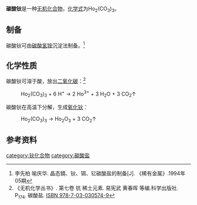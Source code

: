 {{chembox
| verifiedrevid = 
|   Name = 碳酸钬
|CustomizedImage=[[File:2.svg|File:2.svg]][[File:Ho3+.svg|51px]][[File:3.svg|File:3.svg]][[File:Carbonat-Ion.svg|File:Carbonat-Ion.svg]]
|   OtherNames = 
|   IUPACName = 
| Section1 = {{Chembox Identifiers
|   ChemSpiderID_Ref = {{chemspidercite|correct|chemspider}}
| ChemSpiderID = 
| PubChem =
| InChI =
| InChIKey =
| SMILES = 
| StdInChI_Ref = {{stdinchicite|correct|chemspider}}
| StdInChI =
| StdInChIKey_Ref = {{stdinchicite|correct|chemspider}}
| StdInChIKey = 
| CASNo = 5895-51-2
| CASNo_Ref = {{cascite|correct|CAS}}
  }}
| Section2 = {{Chembox Properties
|   Formula = Ho<sub>2</sub>(CO<sub>3</sub>)<sub>3</sub>
|   MolarMass = 509.893
|   Appearance = 固体
|   Density = 
|   MeltingPt = 分解
|   BoilingPt = 
|   Solubility = 难溶
|   Solvent = 
|   SolubleOther = 
  }}
| Section7 = {{Chembox Hazards
|  EUHazardSymbol =
|  RPhrases =
|  SPhrases =
|  FlashPt = 
|  pKa = 
|  pKb = 
|  EUClass =
|  EUIndex = 
|  MainHazards = 
|  NFPA-H = 
|  NFPA-F = 
|  NFPA-R = 
|  NFPA-O = 
|  RSPhrases = 
|  Autoignition = 
|  ExploLimits = 
|  PEL = 
  }}
| Section8 = {{Chembox Related
|   Function = 
|   OtherFunctn = 
|   OtherAnions = 
|   OtherCations = [[碳酸镝|碳酸镝]]<br />[[碳酸铒|碳酸铒]]
|   OtherCpds = [[三氯乙酸钬|三氯乙酸钬]]
  }}
}}
'''碳酸钬'''是一种[[无机化合物|无机化合物]]，[[化学式|化学式]]为Ho<sub>2</sub>(CO<sub>3</sub>)<sub>3</sub>。
==制备==

碳酸钬可由[[碳酸氢铵|碳酸氢铵]]沉淀法制备。<ref>李先柏 喻庆华. 晶态镝、钬、铒、钇碳酸盐的制备[J]. 《稀有金属》.1994年05期</ref>
==化学性质==

碳酸钬可溶于酸，放出[[二氧化碳|二氧化碳]]：<ref name=wj>《无机化学丛书》. 第七卷 钪 稀土元素. 易宪武 黄春晖 等编.科学出版社. P<sub>174</sub>. 碳酸盐. [[Special:网络书源/9787030305749|ISBN 978-7-03-030574-9]]</ref>

: Ho<sub>2</sub>(CO<sub>3</sub>)<sub>3</sub> + 6 H<sup>+</sup> → 2 Ho<sup>3+</sup> + 3 H<sub>2</sub>O + 3 CO<sub>2</sub>↑

碳酸钬在高温下分解，生成[[氧化钬|氧化钬]]：
: Ho<sub>2</sub>(CO<sub>3</sub>)<sub>3</sub> → Ho<sub>2</sub>O<sub>3</sub> + 3 CO<sub>2</sub>↑

==参考资料==
{{reflist}}

{{钬化合物}}
[[category:钬化合物|category:钬化合物]]
[[category:碳酸盐|category:碳酸盐]]